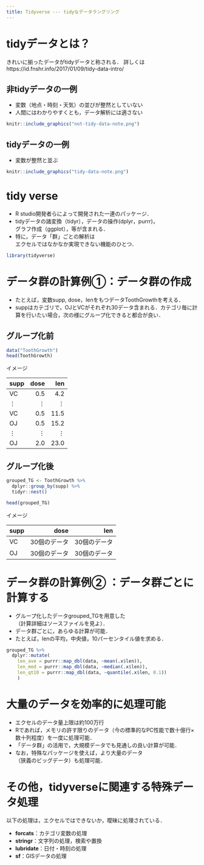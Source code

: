 ```yaml
---
title: Tidyverse --- tidyなデータラングリング
---
```



# tidyデータとは？


きれいに揃ったデータがtidyデータと称される．
詳しくはhttps://id.fnshr.info/2017/01/09/tidy-data-intro/


## 非tidyデータの一例

 - 変数（地点・時刻・天気）の並びが整然としていない
 - 人間にはわかりやすくとも，データ解析には適さない

```r
knitr::include_graphics("not-tidy-data-note.png")
```


## tidyデータの一例

 - 変数が整然と並ぶ


```r
knitr::include_graphics("tidy-data-note.png")
```




# tidy verse

 - R studio開発者らによって開発された一連のパッケージ．
 - tidyデータの諸変換（tidyr），データの操作(dplyr，purrr)，<br>グラフ作成（ggplot），等が含まれる．
 - 特に，データ「群」ごとの解析は<br>エクセルではなかなか実現できない機能のひとつ．

```r
library(tidyverse)
```

# データ群の計算例①：データ群の作成

 - たとえば，変数supp, dose，lenをもつデータToothGrowthを考える．
 - suppはカテゴリで，OJとVCがそれぞれ30データ含まれる．カテゴリ毎に計算を行いたい場合，次の様にグループ化できると都合が良い．


## グループ化前

```r
data("ToothGrowth")
head(ToothGrowth)
```

イメージ

|supp | dose|  len|
|:----|----:|----:|
|VC   |  0.5|  4.2|
|$\vdots$|$\vdots$|$\vdots$|
|VC   |  0.5| 11.5|
|OJ   |  0.5| 15.2|
|$\vdots$|$\vdots$|$\vdots$|
|OJ   |  2.0| 23.0|


## グループ化後

```r

grouped_TG <- ToothGrowth %>%
  dplyr::group_by(supp) %>%
  tidyr::nest() 

head(grouped_TG)
```


イメージ

|supp | dose|  len|
|:----|----:|----:|
|VC   |  30個のデータ|  30個のデータ|
|OJ   |  30個のデータ| 30個のデータ|



# データ群の計算例② ：データ群ごとに計算する

 - グループ化したデータgrouped_TGを用意した<br>（計算詳細はソースファイルを見よ）．
 - データ群ごとに，あらゆる計算が可能．
 - たとえば，lenの平均，中央値，10パーセンタイル値を求める．


```r
grouped_TG %>%
  dplyr::mutate(
    len_ave = purrr::map_dbl(data, ~mean(.x$len)),
    len_med = purrr::map_dbl(data, ~median(.x$len)),
    len_qt10 = purrr::map_dbl(data, ~quantile(.x$len, 0.1))
    )
```

# 大量のデータを効率的に処理可能

 - エクセルのデータ量上限は約100万行
 - Rであれば，メモリの許す限りのデータ（今の標準的なPC性能で数十億行×数十列程度）を一度に処理可能．
 - 「データ群」の活用で，大規模データでも見通しの良い計算が可能．
 - なお，特殊なパッケージを使えば，より大量のデータ<br>（狭義のビッグデータ）も処理可能．

# その他，tidyverseに関連する特殊データ処理

以下の処理は，エクセルではできないか，曖昧に処理されている．

 - **forcats**：カテゴリ変数の処理
 - **stringr**：文字列の処理，検索や置換
 - **lubridate**：日付・時刻の処理
 - **sf**：GISデータの処理